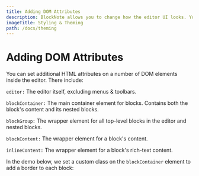 ```yaml
---
title: Adding DOM Attributes
description: BlockNote allows you to change how the editor UI looks. You can change the theme of the default UI, or override its CSS styles.
imageTitle: Styling & Theming
path: /docs/theming
---
```



# Adding DOM Attributes

You can set additional HTML attributes on a number of DOM elements inside the editor. There include:

`editor:` The editor itself, excluding menus & toolbars.

`blockContainer:` The main container element for blocks. Contains both the block's content and its nested blocks.

`blockGroup:` The wrapper element for all top-level blocks in the editor and nested blocks.

`blockContent:` The wrapper element for a block's content.

`inlineContent:` The wrapper element for a block's rich-text content.


In the demo below, we set a custom class on the `blockContainer` element to add a border to each block:

<Example name="theming/theming-dom-attributes" />